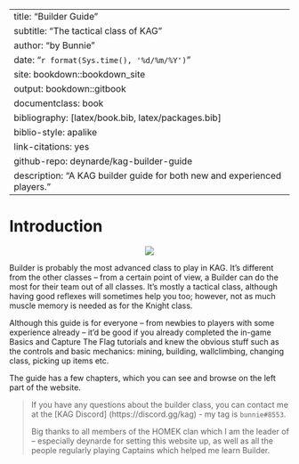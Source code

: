 --
title: "Builder Guide"
subtitle: "The tactical class of KAG"
author: "by Bunnie"
date: "`r format(Sys.time(), '%d/%m/%Y')`"
site: bookdown::bookdown_site
output: bookdown::gitbook
documentclass: book
bibliography: [latex/book.bib, latex/packages.bib]
biblio-style: apalike
link-citations: yes
github-repo: deynarde/kag-builder-guide
description: "A KAG builder guide for both new and experienced players."
---

# Introduction {-}

<p align="center">
  <img src="imgs/logo.png">
</p>

Builder is probably the most advanced class to play in KAG. It's different from the other classes -- from a certain point of view, a Builder can do the most for their team out of all classes. It's mostly a tactical class, although having good reflexes will sometimes help you too; however, not as much muscle memory is needed as for the Knight class.

Although this guide is for everyone -- from newbies to players with some experience already -- it'd be good if you already completed the in-game Basics and Capture The Flag tutorials and knew the obvious stuff such as the controls and basic mechanics: mining, building, wallclimbing, changing class, picking up items etc.

The guide has a few chapters, which you can see and browse on the left part of the website.

> If you have any questions about the builder class, you can contact me at the [KAG Discord] (https://discord.gg/kag) - my tag is `bunnie#8553`.
>
> Big thanks to all members of the HOMEK clan which I am the leader of -- especially deynarde for setting this website up, as well as all the people regularly playing Captains which helped me learn Builder.
